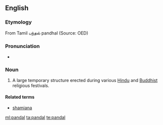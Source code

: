 ==English==

===Etymology===
From Tamil பந்தல் pandhal (Source: OED)

===Pronunciation===
* {{IPA|/ˈpændəl/}}

===Noun===
{{en-noun}}
{{wikipedia}}

# {{context|India}} A large temporary structure erected during various [[Hindu]] and [[Buddhist]] religious festivals.

====Related terms====
* [[shamiana]]

[[ml:pandal]]
[[ta:pandal]]
[[te:pandal]]